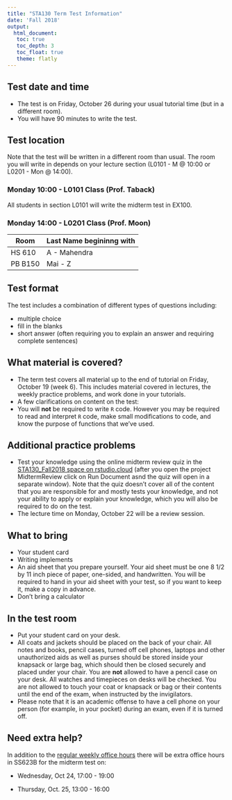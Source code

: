 ```yaml
---
title: "STA130 Term Test Information"
date: 'Fall 2018'
output: 
  html_document:
   toc: true
   toc_depth: 3
   toc_float: true 
   theme: flatly
---
```


## Test date and time

- The test is on Friday, October 26 during your usual tutorial time (but in a different room).  
- You will have 90 minutes to write the test.


## Test location 

Note that the test will be written in a different room than usual.  The room you will write in depends on your lecture section (L0101 - M @ 10:00 or L0201 - Mon @ 14:00).  

### Monday 10:00 - L0101 Class (Prof. Taback)

All students in section L0101 will write the midterm test in EX100.

### Monday 14:00 - L0201 Class (Prof. Moon)

Room   | Last Name begininng with
-------|-------------------------
HS 610 | A - Mahendra 
PB B150| Mai - Z

## Test format 

The test includes a combination of different types of questions including:

- multiple choice
- fill in the blanks
- short answer (often requiring you to explain an answer and requiring complete sentences)


## What material is covered? 

- The term test covers all material up to the end of tutorial on Friday, October 19 (week 6).  This includes material covered in lectures, the weekly practice problems, and work done in your tutorials.
- A few clarifications on content on the test: 
- You will **not** be required to write `R` code.  However you may be required to read and interpret `R` code, make small modifications to code, and know the purpose of functions that we've used.


## Additional practice problems 


- Test your knowledge using the online midterm review quiz in the [STA130_Fall2018 space on rstudio.cloud](https://rstudio.cloud/spaces/3186/join?access_code=b0A03f8ziEjE1fmGJ3CTYyhab1n%2FR5yB1EYBLczh) (after you open the project MidtermReview click on Run Document asnd the quiz will open in a separate window).  Note that the quiz doesn't cover all of the content that you are responsible for and mostly tests your knowledge, and not your ability to apply or explain your knowledge, which you will also be required to do on the test.
- The lecture time on Monday, October 22 will be a review session.

## What to bring 


- Your student card
- Writing implements 
- An aid sheet that you prepare yourself.  Your aid sheet must be one 8 1/2 by 11 inch piece of paper, one-sided, and handwritten.  You will be required to hand in your aid sheet with your test, so if you want to keep it, make a copy in advance.
- Don't bring a calculator


## In the test room 

- Put your student card on your desk.
- All coats and jackets should be placed on the back of your chair. All notes and books, pencil cases, turned off cell phones, laptops and other unauthorized aids as well as purses should be stored inside your knapsack or large bag, which should then be closed securely and placed under your chair. You are **not** allowed to have a pencil case on your desk. All watches and timepieces on desks will be checked. You are not allowed to touch your coat or knapsack or bag or their contents until the end of the exam, when instructed by the invigilators. 
- Please note that it is an academic offense to have a cell phone on your person (for example, in your pocket) during an exam, even if it is turned off.

## Need extra help? 

In addition to the [regular weekly office hours](../index.html) there will be extra office hours in SS623B for the midterm test on:

- Wednesday, Oct 24, 17:00 - 19:00 

- Thursday, Oct. 25, 13:00 - 16:00